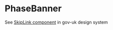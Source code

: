 
<Meta title="GOV UK Components/SkipLink" />

# PhaseBanner

See [SkipLink component](https://design-system.service.gov.uk/components/skip-link/) in gov-uk design system
